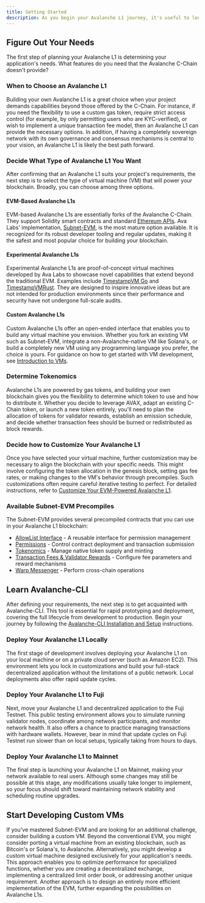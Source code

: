 ```yaml
---
title: Getting Started
description: As you begin your Avalanche L1 journey, it's useful to look at the lifecycle of taking an Avalanche L1 from idea to production.
---
```


## Figure Out Your Needs

The first step of planning your Avalanche L1 is determining your application's needs. What features do you need that the Avalanche C-Chain doesn't provide? 

### When to Choose an Avalanche L1

Building your own Avalanche L1 is a great choice when your project demands capabilities beyond those offered by the C-Chain. For instance, if you need the flexibility to use a custom gas token, require strict access control (for example, by only permitting users who are KYC-verified), or wish to implement a unique transaction fee model, then an Avalanche L1 can provide the necessary options. In addition, if having a completely sovereign network with its own governance and consensus mechanisms is central to your vision, an Avalanche L1 is likely the best path forward.

### Decide What Type of Avalanche L1 You Want

After confirming that an Avalanche L1 suits your project's requirements, the next step is to select the type of virtual machine (VM) that will power your blockchain. Broadly, you can choose among three options.

#### EVM-Based Avalanche L1s

EVM-based Avalanche L1s are essentially forks of the Avalanche C-Chain. They support Solidity smart contracts and standard [Ethereum APIs](/docs/api-reference/c-chain/api#ethereum-apis). Ava Labs' implementation, [Subnet-EVM](https://github.com/ava-labs/subnet-evm), is the most mature option available. It is recognized for its robust developer tooling and regular updates, making it the safest and most popular choice for building your blockchain.

#### Experimental Avalanche L1s

Experimental Avalanche L1s are proof-of-concept virtual machines developed by Ava Labs to showcase novel capabilities that extend beyond the traditional EVM. Examples include [TimestampVM Go](/docs/virtual-machines/golang-vms/simple-golang-vm) and [TimestampVMRust](/docs/virtual-machines/timestamp-vm/introduction). They are designed to inspire innovative ideas but are not intended for production environments since their performance and security have not undergone full-scale audits.

#### Custom Avalanche L1s

Custom Avalanche L1s offer an open-ended interface that enables you to build any virtual machine you envision. Whether you fork an existing VM such as Subnet-EVM, integrate a non-Avalanche-native VM like Solana's, or build a completely new VM using any programming language you prefer, the choice is yours. For guidance on how to get started with VM development, see [Introduction to VMs](/docs/virtual-machines).

### Determine Tokenomics

Avalanche L1s are powered by gas tokens, and building your own blockchain gives you the flexibility to determine which token to use and how to distribute it. Whether you decide to leverage AVAX, adapt an existing C-Chain token, or launch a new token entirely, you'll need to plan the allocation of tokens for validator rewards, establish an emission schedule, and decide whether transaction fees should be burned or redistributed as block rewards.

### Decide how to Customize Your Avalanche L1

Once you have selected your virtual machine, further customization may be necessary to align the blockchain with your specific needs. This might involve configuring the token allocation in the genesis block, setting gas fee rates, or making changes to the VM's behavior through precompiles. Such customizations often require careful iterative testing to perfect. For detailed instructions, refer to [Customize Your EVM-Powered Avalanche L1](/docs/avalanche-l1s/upgrade/customize-avalanche-l1).

### Available Subnet-EVM Precompiles

The Subnet-EVM provides several precompiled contracts that you can use in your Avalanche L1 blockchain:

- [AllowList Interface](/docs/avalanche-l1s/evm-configuration/allowlist) - A reusable interface for permission management
- [Permissions](/docs/avalanche-l1s/evm-configuration/permissions) - Control contract deployment and transaction submission
- [Tokenomics](/docs/avalanche-l1s/evm-configuration/tokenomics) - Manage native token supply and minting
- [Transaction Fees & Validator Rewards](/docs/avalanche-l1s/evm-configuration/transaction-fees) - Configure fee parameters and reward mechanisms
- [Warp Messenger](/docs/avalanche-l1s/evm-configuration/warpmessenger) - Perform cross-chain operations

## Learn Avalanche-CLI

After defining your requirements, the next step is to get acquainted with Avalanche-CLI. This tool is essential for rapid prototyping and deployment, covering the full lifecycle from development to production. Begin your journey by following the [Avalanche-CLI Installation and Setup](https://build.avax.network/docs/tooling/get-avalanche-cli) instructions.

### Deploy Your Avalanche L1 Locally

The first stage of development involves deploying your Avalanche L1 on your local machine or on a private cloud server (such as Amazon EC2). This environment lets you lock in customizations and build your full-stack decentralized application without the limitations of a public network. Local deployments also offer rapid update cycles.

### Deploy Your Avalanche L1 to Fuji

Next, move your Avalanche L1 and decentralized application to the Fuji Testnet. This public testing environment allows you to simulate running validator nodes, coordinate among network participants, and monitor network health. It also offers a chance to practice managing transactions with hardware wallets. However, bear in mind that update cycles on Fuji Testnet run slower than on local setups, typically taking from hours to days.

### Deploy Your Avalanche L1 to Mainnet

The final step is launching your Avalanche L1 on Mainnet, making your network available to real users. Although some changes may still be possible at this stage, any modifications usually take longer to implement, so your focus should shift toward maintaining network stability and scheduling routine upgrades.

## Start Developing Custom VMs

If you've mastered Subnet-EVM and are looking for an additional challenge, consider building a custom VM. Beyond the conventional EVM, you might consider porting a virtual machine from an existing blockchain, such as Bitcoin's or Solana's, to Avalanche. Alternatively, you might develop a custom virtual machine designed exclusively for your application's needs. This approach enables you to optimize performance for specialized functions, whether you are creating a decentralized exchange, implementing a centralized limit order book, or addressing another unique requirement. Another approach is to design an entirely more efficient implementation of the EVM, further expanding the possibilities on Avalanche L1s.